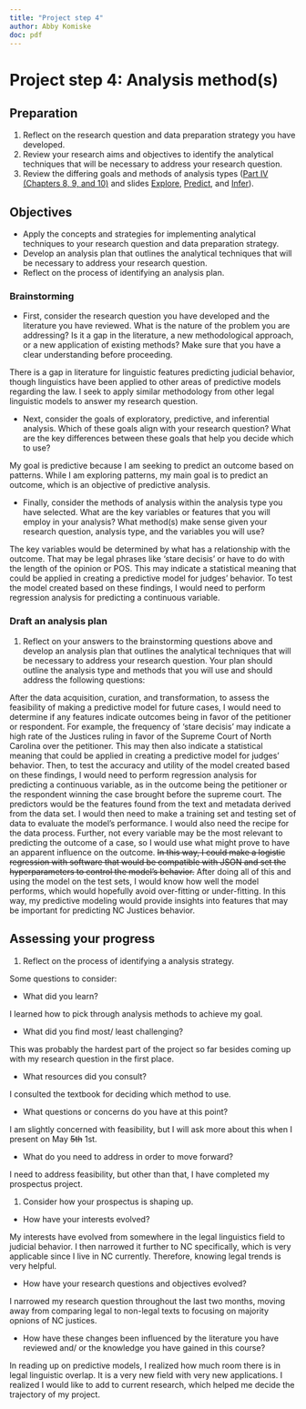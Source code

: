 ```yaml
---
title: "Project step 4"
author: Abby Komiske
doc: pdf
---
```


# Project step 4: Analysis method(s)

## Preparation

1. Reflect on the research question and data preparation strategy you have developed.
2. Review your research aims and objectives to identify the analytical techniques that will be necessary to address your research question.
3. Review the differing goals and methods of analysis types ([Part IV (Chapters 8, 9, and 10)](https://qtalr.github.io/book/part_4/) and slides [Explore](https://lin-380-s24.github.io/slides/day-18.html), [Predict](https://lin-380-s24.github.io/slides/day-20.html#/), and [Infer](https://lin-380-s24.github.io/slides/day-22.html#/)).

## Objectives

- Apply the concepts and strategies for implementing analytical techniques to your research question and data preparation strategy.
- Develop an analysis plan that outlines the analytical techniques that will be necessary to address your research question.
- Reflect on the process of identifying an analysis plan.

### Brainstorming

- First, consider the research question you have developed and the literature you have reviewed. What is the nature of the problem you are addressing? Is it a gap in the literature, a new methodological approach, or a new application of existing methods? Make sure that you have a clear understanding before proceeding.

There is a gap in literature for linguistic features predicting judicial behavior, though linguistics have been applied to other areas of predictive models regarding the law. I seek to apply similar methodology from other legal linguistic models to answer my research question.

<!-- 2024-04-29: When you draft your prospectus, you will want to include reference to this other research and summarize the goals and findings to show that the area has been explored to some extent. -->

- Next, consider the goals of exploratory, predictive, and inferential analysis. Which of these goals align with your research question? What are the key differences between these goals that help you decide which to use?

My goal is predictive because I am seeking to predict an outcome based on patterns. While I am exploring patterns, my main goal is to predict an outcome, which is an objective of predictive analysis.

<!-- 2024-04-29: Yes, it very much seems correct. -->

- Finally, consider the methods of analysis within the analysis type you have selected. What are the key variables or features that you will employ in your analysis? What method(s) make sense given your research question, analysis type, and the variables you will use?

The key variables would be determined by what has a relationship with the outcome. That may be legal phrases like 'stare decisis' or have to do with the length of the opinion or POS. This may indicate a statistical meaning that could be applied in creating a predictive model for judges' behavior. To test the model created based on these findings, I would need to perform regression analysis for predicting a continuous variable.

<!-- 2024-04-29: Good to start thinking about these possible features. Are there some features that are most likely to be associated with the outcome? Are these based on a hunch or is there literature that suggests that these features are potentially relevant?

I thought that your outcome was categorical (court decision)? If not, what is the continuous variable that you are predicting?

-->

### Draft an analysis plan

1. Reflect on your answers to the brainstorming questions above and develop an analysis plan that outlines the analytical techniques that will be necessary to address your research question. Your plan should outline the analysis type and methods that you will use and should address the following questions:

After the data acquisition, curation, and transformation, to assess the feasibility of making a predictive model for future cases, I would need to determine if any features indicate outcomes being in favor of the petitioner or respondent. For example, the frequency of 'stare decisis' may indicate a high rate of the Justices ruling in favor of the Supreme Court of North Carolina over the petitioner. This may then also indicate a statistical meaning that could be applied in creating a predictive model for judges' behavior. Then, to test the accuracy and utility of the model created based on these findings, I would need to perform regression analysis for predicting a continuous variable, as in the outcome being the petitioner or the respondent winning the case brought before the supreme court. <!-- from this description, it sounds like you will be doing text classification, not regression. --> The predictors would be the features found from the text and metadata derived from the data set. <!-- Definitely spend some time in your prospectus draft weighing the potential features and their likelihood of being associated with the outcome variable.--> I would then need to make a training set and testing set of data to evaluate the model's performance. I would also need the recipe for the data process. Further, not every variable may be the most relevant to predicting the outcome of a case, so I would use what might prove to have an apparent influence on the outcome. ~~In this way, I could make a logistic regression with software that would be compatible with JSON and set the hyperparameters to control the model's behavior.~~ After doing all of this and using the model on the test sets, I would know how well the model performs, which would hopefully avoid over-fitting or under-fitting. In this way, my predictive modeling would provide insights into features that may be important for predicting NC Justices behavior.

<!-- 2024-04-29: depending on the model that shows the best predictive results you will want to evaluate feature importance of the final model. This will give you the insight into the actual features that support the classes of the outcome variable. -->


## Assessing your progress

1. Reflect on the process of identifying a analysis strategy.

Some questions to consider:

- What did you learn?

I learned how to pick through analysis methods to achieve my goal.

- What did you find most/ least challenging?

This was probably the hardest part of the project so far besides coming up with my research question in the first place.

<!-- Yes, there is a lot to consider. Primarily at this point, what the potential features that will be useful and/ or insightful will be. -->

- What resources did you consult?

I consulted the textbook for deciding which method to use.

- What questions or concerns do you have at this point?

I am slightly concerned with feasibility, but I will ask more about this when I present on May ~~5th~~ 1st. <!-- :) -->

<!-- Always something to consider. -->

- What do you need to address in order to move forward?

I need to address feasibility, but other than that, I have completed my prospectus project.

1. Consider how your prospectus is shaping up.

- How have your interests evolved?

My interests have evolved from somewhere in the legal linguistics field to judicial behavior. I then narrowed it further to NC specifically, which is very applicable since I live in NC currently. Therefore, knowing legal trends is very helpful.

<!-- 2024-04-29: Great. -->

- How have your research questions and objectives evolved?

I narrowed my research question throughout the last two months, moving away from comparing legal to non-legal texts to focusing on majority opnions of NC justices.

<!-- 2024-04-29: Good. -->

- How have these changes been influenced by the literature you have reviewed and/ or the knowledge you have gained in this course?

In reading up on predictive models, I realized how much room there is in legal linguistic overlap. It is a very new field with very new applications. I realized I would like to add to current research, which helped me decide the trajectory of my project.

<!-- 2024-04-29: Fantastic. ;) -->
